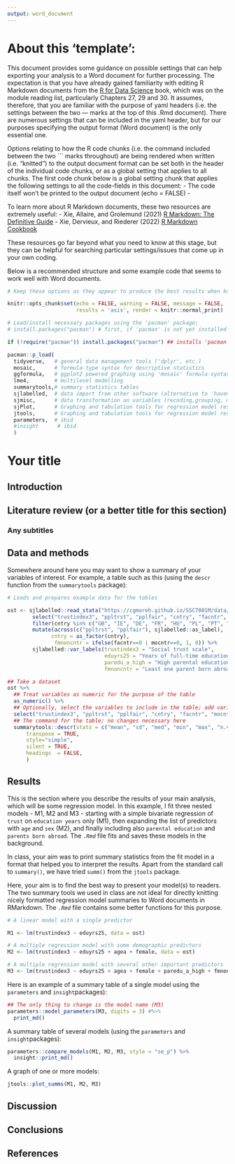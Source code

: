 ```yaml
---
output: word_document  
---
```


# About this 'template':

This document provides some guidance on possible settings that can help exporting your analysis to a Word document for further processing. The expectation is that you have already gained familiarity with editing R Markdown documents from the [R for Data Science](https://r4ds.had.co.nz/r-markdown.html) book, which was on the module reading list, particularly Chapters 27, 29 and 30. It assumes, therefore, that you are familiar with the purpose of yaml headers (i.e. the settings between the two --- marks at the top of this .Rmd document). There are numerous settings that can be included in the yaml header, but for our purposes specifying the output format (Word document) is the only essential one.

Options relating to how the R code chunks (i.e. the command included between the two \``` marks throughout) are being rendered when written (i.e. "knitted") to the output document format can be set both in the header of the individual code chunks, or as a global setting that applies to all chunks. The first code chunk below is a global setting chunk that applies the following settings to all the code-fields in this document: - The code itself won't be printed to the output document (echo = FALSE) -

To learn more about R Markdown documents, these two resources are extremely useful: 
 - Xie, Allaire, and Grolemund (2021) [R Markdown: The Definitive Guide](https://bookdown.org/yihui/rmarkdown/) 
 - Xie, Dervieux, and Riederer (2022) [R Markdown Cookbook](https://bookdown.org/yihui/rmarkdown-cookbook/)

These resources go far beyond what you need to know at this stage, but they can be helpful for searching particular settings/issues that come up in your own coding.

Below is a recommended structure and some example code that seems to work well with Word documents.

```r
# Keep these options as they appear to produce the best results when kniting to Word documents

knitr::opts_chunk$set(echo = FALSE, warning = FALSE, message = FALSE, 
                      results = 'asis', render = knitr::normal_print)
```

```r

# Load/install necessary packages using the 'pacman' package;
# install.packages("pacman") # first, if 'pacman' is not yet installed

if (!require("pacman")) install.packages("pacman") ## installs 'pacman' if not yet installed

pacman::p_load(
  tidyverse,   # general data management tools ('dplyr', etc.)
  mosaic,      # formula-type syntax for descriptive statistics
  ggformula,   # ggplot2 powered graphing using 'mosaic' formula-syntax
  lme4,        # multilevel modelling
  summarytools,# summary statistics tables
  sjlabelled,  # data import from other software (alternative to 'haven') and labels management
  sjmisc,      # data transformation on variables (recoding,grouping, missing values, etc)
  sjPlot,      # Graphing and tabulation tools for regression model results
  jtools,      # Graphing and tabulation tools for regression model results
  parameters,  # ibid
  #insight      # ibid
  )
```

# Your title

## Introduction

## Literature review (or a better title for this section)

### Any subtitles

## Data and methods


Somewhere around here you may want to show a summary of your variables of interest. For example, a table such as this (using the `descr` function from the `summarytools` package):

```r
# Loads and prepares example data for the tables

ost <- sjlabelled::read_stata("https://cgmoreh.github.io/SSC7001M/data/osterman.dta") %>%
        select("trustindex3", "ppltrst", "pplfair", "cntry", "facntr", "mocntr", "female", "agea", "eduyrs25", "paredu_a_high") %>%
        filter(cntry %in% c("GB", "IE", "DE", "FR", "HU", "PL", "PT", "ES")) %>%  
        mutate(across(c("ppltrst", "pplfair"), sjlabelled::as_label),
              cntry = as_factor(cntry),
               fmnoncntr = ifelse(facntr==0 | mocntr==0, 1, 0)) %>%
        sjlabelled::var_labels(trustindex3 = "Social trust scale",
                               eduyrs25 = "Years of full-time education",
                               paredu_a_high = "High parental education",
                               fmnoncntr = "Least one parent born abroad")
```

```r
## Take a dataset
ost %>% 
  ## Treat variables as numeric for the purpose of the table
  as_numeric() %>%
  ## Optionally, select the variables to include in the table; add variable names inside the (), using quotation marks and separated by commas
  select("trustindex3", "ppltrst", "pplfair", "cntry", "facntr", "mocntr", "female", "agea", "eduyrs25", "paredu_a_high") %>%  
  ## The command for the table; no changes necessary here
  summarytools::descr(stats = c("mean", "sd", "med", "min", "max", "n.valid"),
      transpose = TRUE,
      style="simple",
      silent = TRUE,
      headings  = FALSE,
      )
```



## Results

This is the section where you describe the results of your main analysis, which will be some regression model. In this example, I fit three nested models - M1, M2 and M3 - starting with a simple bivariate regression of `trust` on `education years` only (M1), then expanding the list of predictors with `age` and `sex` (M2), and finally including also `parental education` and `parents born abroad`. The *`.Rmd`* file fits and saves these models in the background. 

In class, your aim was to print summary statistics from the fit model in a format that helped you to interpret the results. Apart from the standard call to `summary()`, we have tried `summ()` from the `jtools` package.

Here, your aim is to find the best way to present your model(s) to readers. The two summary tools we used in class are not ideal for directly knitting nicely formatted regression model summaries to Word documents in RMarkdown. The *`.Rmd`* file contains some better functions for this purpose.

```r
# A linear model with a single predictor

M1 <- lm(trustindex3 ~ eduyrs25, data = ost)
```

```r
# A multiple regression model with some demographic predictors
M2 <- lm(trustindex3 ~ eduyrs25 + agea + female, data = ost)
```

```r
# A multiple regression model with several other important predictors
M3 <- lm(trustindex3 ~ eduyrs25 + agea + female + paredu_a_high + fmnoncntr, data = ost)
```

Here is an example of a summary table of a single model using the `parameters` and `insight`packages):

```r
## The only thing to change is the model name (M3)
parameters::model_parameters(M3, digits = 3) #%>% 
  print_md()
```


A summary table of several models (using the `parameters` and `insight`packages):

```r
parameters::compare_models(M1, M2, M3, style = "se_p") %>%
  insight::print_md()
```

A graph of one or more models:

```r

jtools::plot_summs(M1, M2, M3)
```

## Discussion

## Conclusions

## References
